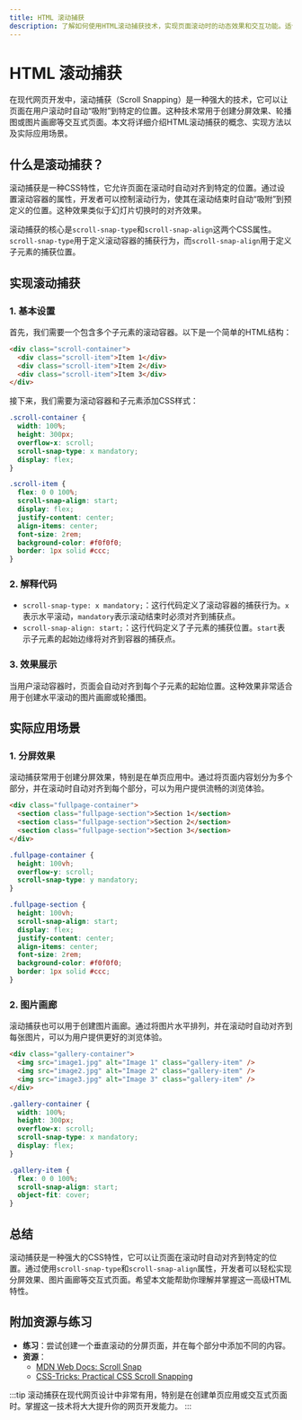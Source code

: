 ```yaml
---
title: HTML 滚动捕获
description: 了解如何使用HTML滚动捕获技术，实现页面滚动时的动态效果和交互功能。适合初学者学习的高级HTML特性。
---
```


# HTML 滚动捕获

在现代网页开发中，滚动捕获（Scroll Snapping）是一种强大的技术，它可以让页面在用户滚动时自动“吸附”到特定的位置。这种技术常用于创建分屏效果、轮播图或图片画廊等交互式页面。本文将详细介绍HTML滚动捕获的概念、实现方法以及实际应用场景。

## 什么是滚动捕获？

滚动捕获是一种CSS特性，它允许页面在滚动时自动对齐到特定的位置。通过设置滚动容器的属性，开发者可以控制滚动行为，使其在滚动结束时自动“吸附”到预定义的位置。这种效果类似于幻灯片切换时的对齐效果。

滚动捕获的核心是`scroll-snap-type`和`scroll-snap-align`这两个CSS属性。`scroll-snap-type`用于定义滚动容器的捕获行为，而`scroll-snap-align`用于定义子元素的捕获位置。

## 实现滚动捕获

### 1. 基本设置

首先，我们需要一个包含多个子元素的滚动容器。以下是一个简单的HTML结构：

```html
<div class="scroll-container">
  <div class="scroll-item">Item 1</div>
  <div class="scroll-item">Item 2</div>
  <div class="scroll-item">Item 3</div>
</div>
```

接下来，我们需要为滚动容器和子元素添加CSS样式：

```css
.scroll-container {
  width: 100%;
  height: 300px;
  overflow-x: scroll;
  scroll-snap-type: x mandatory;
  display: flex;
}

.scroll-item {
  flex: 0 0 100%;
  scroll-snap-align: start;
  display: flex;
  justify-content: center;
  align-items: center;
  font-size: 2rem;
  background-color: #f0f0f0;
  border: 1px solid #ccc;
}
```

### 2. 解释代码

- `scroll-snap-type: x mandatory;`：这行代码定义了滚动容器的捕获行为。`x`表示水平滚动，`mandatory`表示滚动结束时必须对齐到捕获点。
- `scroll-snap-align: start;`：这行代码定义了子元素的捕获位置。`start`表示子元素的起始边缘将对齐到容器的捕获点。

### 3. 效果展示

当用户滚动容器时，页面会自动对齐到每个子元素的起始位置。这种效果非常适合用于创建水平滚动的图片画廊或轮播图。

## 实际应用场景

### 1. 分屏效果

滚动捕获常用于创建分屏效果，特别是在单页应用中。通过将页面内容划分为多个部分，并在滚动时自动对齐到每个部分，可以为用户提供流畅的浏览体验。

```html
<div class="fullpage-container">
  <section class="fullpage-section">Section 1</section>
  <section class="fullpage-section">Section 2</section>
  <section class="fullpage-section">Section 3</section>
</div>
```

```css
.fullpage-container {
  height: 100vh;
  overflow-y: scroll;
  scroll-snap-type: y mandatory;
}

.fullpage-section {
  height: 100vh;
  scroll-snap-align: start;
  display: flex;
  justify-content: center;
  align-items: center;
  font-size: 2rem;
  background-color: #f0f0f0;
  border: 1px solid #ccc;
}
```

### 2. 图片画廊

滚动捕获也可以用于创建图片画廊。通过将图片水平排列，并在滚动时自动对齐到每张图片，可以为用户提供更好的浏览体验。

```html
<div class="gallery-container">
  <img src="image1.jpg" alt="Image 1" class="gallery-item" />
  <img src="image2.jpg" alt="Image 2" class="gallery-item" />
  <img src="image3.jpg" alt="Image 3" class="gallery-item" />
</div>
```

```css
.gallery-container {
  width: 100%;
  height: 300px;
  overflow-x: scroll;
  scroll-snap-type: x mandatory;
  display: flex;
}

.gallery-item {
  flex: 0 0 100%;
  scroll-snap-align: start;
  object-fit: cover;
}
```

## 总结

滚动捕获是一种强大的CSS特性，它可以让页面在滚动时自动对齐到特定的位置。通过使用`scroll-snap-type`和`scroll-snap-align`属性，开发者可以轻松实现分屏效果、图片画廊等交互式页面。希望本文能帮助你理解并掌握这一高级HTML特性。

## 附加资源与练习

- **练习**：尝试创建一个垂直滚动的分屏页面，并在每个部分中添加不同的内容。
- **资源**：
  - [MDN Web Docs: Scroll Snap](https://developer.mozilla.org/en-US/docs/Web/CSS/CSS_Scroll_Snap)
  - [CSS-Tricks: Practical CSS Scroll Snapping](https://css-tricks.com/practical-css-scroll-snapping/)

:::tip
滚动捕获在现代网页设计中非常有用，特别是在创建单页应用或交互式页面时。掌握这一技术将大大提升你的网页开发能力。
:::